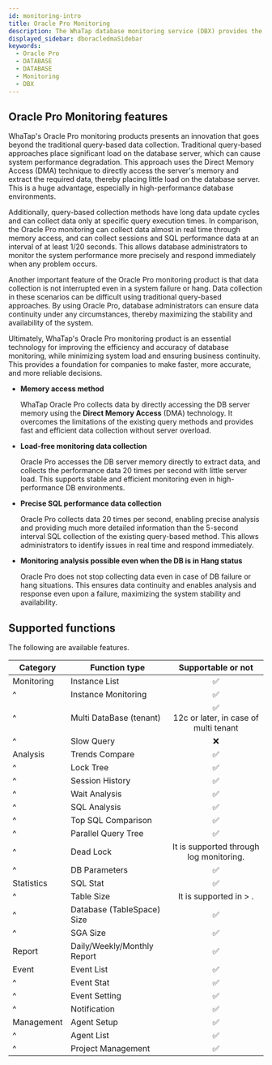 ```yaml
---
id: monitoring-intro
title: Oracle Pro Monitoring
description: The WhaTap database monitoring service (DBX) provides the performance monitoring service by collecting data based on queries.
displayed_sidebar: dboracledmaSidebar
keywords:
  - Oracle Pro
  - DATABASE
  - DATABASE
  - Monitoring
  - DBX
---
```



<Dbintroductiondesc />

<DBsupportNote />

## Oracle Pro Monitoring features

WhaTap's Oracle Pro monitoring products presents an innovation that goes beyond the traditional query-based data collection. Traditional query-based approaches place significant load on the database server, which can cause system performance degradation. This approach uses the Direct Memory Access (DMA) technique to directly access the server's memory and extract the required data, thereby placing little load on the database server. This is a huge advantage, especially in high-performance database environments.

Additionally, query-based collection methods have long data update cycles and can collect data only at specific query execution times. In comparison, the Oracle Pro monitoring can collect data almost in real time through memory access, and can collect sessions and SQL performance data at an interval of at least 1/20 seconds. This allows database administrators to monitor the system performance more precisely and respond immediately when any problem occurs.

Another important feature of the Oracle Pro monitoring product is that data collection is not interrupted even in a system failure or hang. Data collection in these scenarios can be difficult using traditional query-based approaches. By using Oracle Pro, database administrators can ensure data continuity under any circumstances, thereby maximizing the stability and availability of the system.

Ultimately, WhaTap's Oracle Pro monitoring product is an essential technology for improving the efficiency and accuracy of database monitoring, while minimizing system load and ensuring business continuity. This provides a foundation for companies to make faster, more accurate, and more reliable decisions.

- **Memory access method**

  WhaTap Oracle Pro collects data by directly accessing the DB server memory using the **Direct Memory Access** (DMA) technology. It overcomes the limitations of the existing query methods and provides fast and efficient data collection without server overload.

- **Load-free monitoring data collection**

  Oracle Pro accesses the DB server memory directly to extract data, and collects the performance data 20 times per second with little server load. This supports stable and efficient monitoring even in high-performance DB environments.

- **Precise SQL performance data collection**

  Oracle Pro collects data 20 times per second, enabling precise analysis and providing much more detailed information than the 5-second interval SQL collection of the existing query-based method. This allows administrators to identify issues in real time and respond immediately.

- **Monitoring analysis possible even when the DB is in Hang status**

  Oracle Pro does not stop collecting data even in case of DB failure or hang situations. This ensures data continuity and enables analysis and response even upon a failure, maximizing the system stability and availability.

## Supported functions

The following are available features.

| Category   | Function type               |                                                         Supportable or not                                                         |
| ---------- | --------------------------- | :--------------------------------------------------------------------------------------------------------------------------------: |
| Monitoring | Instance List               |                                                   <span class='emoji-ok'>✅</span>                                                  |
| ^          | Instance Monitoring         |                                                   <span class='emoji-ok'>✅</span>                                                  |
| ^          | Multi DataBase (tenant)     |                              <span class='emoji-ok'>✅</span><br/>12c or later, in case of multi tenant                             |
| ^          | Slow Query                  |                                                   <span class='emoji-no'>❌</span>                                                  |
| Analysis   | Trends Compare              |                                                   <span class='emoji-ok'>✅</span>                                                  |
| ^          | Lock Tree                   |                                                   <span class='emoji-ok'>✅</span>                                                  |
| ^          | Session History             |                                                   <span class='emoji-ok'>✅</span>                                                  |
| ^          | Wait Analysis               |                                                   <span class='emoji-ok'>✅</span>                                                  |
| ^          | SQL Analysis                |                                                   <span class='emoji-ok'>✅</span>                                                  |
| ^          | Top SQL Comparison          |                                                   <span class='emoji-ok'>✅</span>                                                  |
| ^          | Parallel Query Tree         |                                                   <span class='emoji-ok'>✅</span>                                                  |
| ^          | Dead Lock                   |                                              It is supported through log monitoring.                                               |
| ^          | DB Parameters               |                                                   <span class='emoji-ok'>✅</span>                                                  |
| Statistics | SQL Stat                    |                                                   <span class='emoji-ok'>✅</span>                                                  |
| ^          | Table Size                  | It is supported in <Cmdname sid="side_reportStat" className="uitext" /> &gt; <Cmdname sid="side_tableSpace" className="uitext" />. |
| ^          | Database (TableSpace) Size  |                                                   <span class='emoji-ok'>✅</span>                                                  |
| ^          | SGA Size                    |                                                   <span class='emoji-ok'>✅</span>                                                  |
| Report     | Daily/Weekly/Monthly Report |                                                   <span class='emoji-ok'>✅</span>                                                  |
| Event      | Event List                  |                                                   <span class='emoji-ok'>✅</span>                                                  |
| ^          | Event Stat                  |                                                   <span class='emoji-ok'>✅</span>                                                  |
| ^          | Event Setting               |                                                   <span class='emoji-ok'>✅</span>                                                  |
| ^          | Notification                |                                                   <span class='emoji-ok'>✅</span>                                                  |
| Management | Agent Setup                 |                                                   <span class='emoji-ok'>✅</span>                                                  |
| ^          | Agent List                  |                                                   <span class='emoji-ok'>✅</span>                                                  |
| ^          | Project Management          |                                                   <span class='emoji-ok'>✅</span>                                                  |

